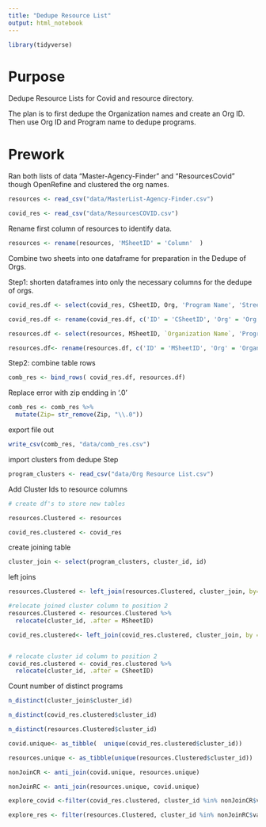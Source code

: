 ```yaml
---
title: "Dedupe Resource List"
output: html_notebook
---
```


```r
library(tidyverse)
```


# Purpose 
Dedupe Resource Lists for Covid and resource directory.

The plan is to first dedupe the Organization names and create an Org ID. Then use Org ID and Program name to dedupe programs.



# Prework

Ran both lists of data "Master-Agency-Finder" and "ResourcesCovid" though OpenRefine and clustered the org names. 



```r
resources <- read_csv("data/MasterList-Agency-Finder.csv")

covid_res <- read_csv("data/ResourcesCOVID.csv")
```



Rename first column of resources to identify data.

```r
resources <- rename(resources, 'MSheetID' = 'Column'  )
```


Combine two sheets into one dataframe for preparation in the Dedupe of Orgs.

Step1: shorten dataframes into only the necessary columns for the dedupe of orgs.


```r
covid_res.df <- select(covid_res, CSheetID, Org, 'Program Name', 'Street Address', City, Zip )

covid_res.df <- rename(covid_res.df, c('ID' = 'CSheetID', 'Org' = 'Org', 'Program' = 'Program Name','Street' ='Street Address'))
```




```r
resources.df <- select(resources, MSheetID, `Organization Name`, 'Program Name', 'Street Address', City, Zip)

resources.df<- rename(resources.df, c('ID' = 'MSheetID', 'Org' = 'Organization Name', 'Program' = 'Program Name', 'Street' = 'Street Address' ))
```


Step2: combine table rows

```r
comb_res <- bind_rows( covid_res.df, resources.df)
```

Replace error with zip endding in '.0'

```r
comb_res <- comb_res %>% 
  mutate(Zip= str_remove(Zip, "\\.0"))
```




export file out
```r
write_csv(comb_res, "data/comb_res.csv")
```



import clusters from dedupe Step

```r
program_clusters <- read_csv("data/Org Resource List.csv")
```



Add Cluster Ids to resource columns
```r
# create df's to store new tables

resources.Clustered <- resources

covid_res.clustered <- covid_res

```



create joining table
```r
cluster_join <- select(program_clusters, cluster_id, id)
```


left joins
```r
resources.Clustered <- left_join(resources.Clustered, cluster_join, by= c('MSheetID'= 'id'))

#relocate joined cluster column to position 2
resources.Clustered <- resources.Clustered %>% 
  relocate(cluster_id, .after = MSheetID)
```

```r
covid_res.clustered<- left_join(covid_res.clustered, cluster_join, by = c("CSheetID"='id'))


# relocate cluster id column to position 2
covid_res.clustered <- covid_res.clustered %>% 
  relocate(cluster_id, .after = CSheetID)

```



Count number of distinct programs
```r
n_distinct(cluster_join$cluster_id)

```

```r
n_distinct(covid_res.clustered$cluster_id)

n_distinct(resources.Clustered$cluster_id)
```

```r
covid.unique<- as_tibble(  unique(covid_res.clustered$cluster_id))

resources.unique <- as_tibble(unique(resources.Clustered$cluster_id))
```


```r
nonJoinCR <- anti_join(covid.unique, resources.unique)

nonJoinRC <- anti_join(resources.unique, covid.unique)
```


```r
explore_covid <-filter(covid_res.clustered, cluster_id %in% nonJoinCR$value)
```

```r
explore_res <- filter(resources.Clustered, cluster_id %in% nonJoinRC$value)
```

